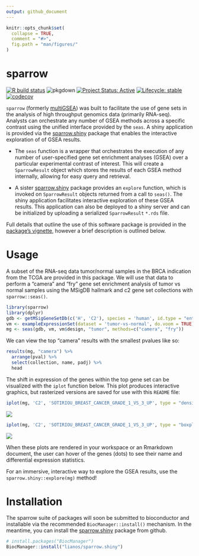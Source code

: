 ```yaml
---
output: github_document
---
```


```r
knitr::opts_chunk$set(
  collapse = TRUE,
  comment = "#>",
  fig.path = "man/figures/"
)
```

# sparrow

<!-- badges: start -->
[![R build status](https://github.com/lianos/sparrow/workflows/R-CMD-check/badge.svg)](https://github.com/lianos/sparrow/actions)
![pkgdown](https://github.com/lianos/sparrow/workflows/pkgdown/badge.svg)
[![Project Status: Active](https://www.repostatus.org/badges/latest/active.svg)](https://www.repostatus.org/#active)
[![Lifecycle: stable](https://img.shields.io/badge/lifecycle-stable-brightgreen.svg)](https://www.tidyverse.org/lifecycle/#stable)
[![codecov](https://codecov.io/gh/lianos/sparrow/branch/develop/graph/badge.svg)](https://codecov.io/gh/lianos/sparrow)
<!-- badges: end -->

`sparrow` (formerly [multiGSEA](https://github.com/lianos/multiGSEA)) was built
to facilitate the use of gene sets in the analysis of high throughput genomics
data (primarily RNA-seq). Analysts can orchestrate any number of GSEA methods
across a specific contrast using the unified interface provided by the
`seas`. A shiny application is provided via the [sparrow.shiny][] package that
enables the interactive exploration of of GSEA results.

* The `seas` function is a wrapper that orchestrates the execution of any
  number of user-specified gene set enrichment analyses (GSEA) over a particular
  experimental contrast of interest. This will create a `SparrowResult`
  object which stores the results of each GSEA method internally, allowing
  for easy query and retrieval.

* A sister [sparrow.shiny][]
  package provides an `explore` function, which is invoked on `SparrowResult`
  objects returned from a call to `seas()`. The shiny application facilitates
  interactive exploration of these GSEA results. This application can also be
  deployed to a shiny server and can be initialized by uploading a serialized
  `SparrowResult` `*.rds` file.

Full details that outline the use of this software package is provided in the
[package's vignette][vignette], however a brief description is outlined below.

[vignette]: https://lianos.github.io/sparrow/articles/sparrow.html
[sparrow.shiny]: https://github.com/lianos/sparrow.shiny

# Usage

A subset of the RNA-seq data tumor/normal samples in the BRCA indication from
the TCGA are provided in this package. We will use that data to perform a
"camera" and "fry" gene set enrichment analysis of tumor vs normal samples
using the MSigDB hallmark and c2 gene set collections  with `sparrow::seas()`.

```r
library(sparrow)
library(dplyr)
gdb <- getMSigGeneSetDb(c('H', 'C2'), species = 'human', id.type = "entrez")
vm <- exampleExpressionSet(dataset = 'tumor-vs-normal', do.voom = TRUE)
mg <- seas(gdb, vm, vm$design, "tumor", methods=c("camera", "fry"))
```

We can view the top "camera" results with the smallest pvalues like so:

```r
results(mg, "camera") %>%
  arrange(pval) %>%
  select(collection, name, padj) %>%
  head
```

The shift in expression of the genes within the top gene set can be visualized
with the `iplot` function below. This plot produces interactive graphics, but
rasterized versions are saved for use with this `README` file:

```r
iplot(mg, 'C2', 'SOTIRIOU_BREAST_CANCER_GRADE_1_VS_3_UP', type = "density")
```

<img src="man/figures/README_iplot_density.png" />

```r
iplot(mg, 'C2', 'SOTIRIOU_BREAST_CANCER_GRADE_1_VS_3_UP', type = "boxplot")
```

<img src="man/figures/README_iplot_boxplot.png" />

When these plots are rendered in your workspace or an Rmarkdown document,
the user can hover of the genes (dots) to see their name and differential
expression statistics.

For an immersive, interactive way to explore the GSEA results, use the
`sparrow.shiny::explore(mg)` method!

# Installation

The sparrow suite of packages will soon be submitted to bioconductor and
installable via the recommended `BiocManager::install()` mechanism. In the
meantime, you can install the [sparrow.shiny] package from github.

```r
# install.packages("BiocManager")
BiocManager::install("lianos/sparrow.shiny")
```
